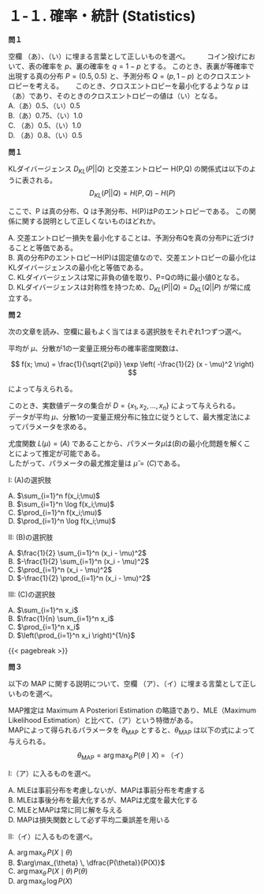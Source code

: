 # １-１. 確率・統計 (Statistics)

**問１**

空欄 （あ）、（い）に埋まる言葉として正しいものを選べ。  　　
コイン投げにおいて、表の確率を $p$、裏の確率を $q = 1-p$ とする。
このとき、表裏が等確率で出現する真の分布 $P=(0.5,0.5)$ と、予測分布 $Q=(p,1-p)$ とのクロスエントロピーを考える。　　
このとき、クロスエントロピーを最小化するような $p$ は（あ）であり、そのときのクロスエントロピーの値は（い）となる。  
A.（あ）0.5、（い）0.5  
B.（あ）0.75、（い）1.0  
C. （あ）0.5、（い）1.0  
D. （あ）0.8、（い）0.5  


**問１**

KLダイバージェンス $D_{KL}(P||Q)$ と交差エントロピー H(P,Q) の関係式は以下のように表される。  
$$
D_{KL}(P||Q) = H(P,Q) - H(P)
$$

ここで、P は真の分布、Q は予測分布、H(P)はPのエントロピーである。
この関係に関する説明として正しくないものはどれか。  

A. 交差エントロピー損失を最小化することは、予測分布Qを真の分布Pに近づけることと等価である。  
B. 真の分布PのエントロピーH(P)は固定値なので、交差エントロピーの最小化はKLダイバージェンスの最小化と等価である。  
C. KLダイバージェンスは常に非負の値を取り、P=Qの時に最小値0となる。  
D. KLダイバージェンスは対称性を持つため、$D_{KL}(P||Q) = D_{KL}(Q||P)$ が常に成立する。  

**問２**

次の文章を読み、空欄に最もよく当てはまる選択肢をそれぞれ1つずつ選べ。  

平均が $\mu$、分散が1の一変量正規分布の確率密度関数は、

$$
f(x; \mu) = \frac{1}{\sqrt{2\pi}} \exp \left( -\frac{1}{2} (x - \mu)^2 \right)
$$

によって与えられる。

このとき、実数値データの集合が $D = \{x_1, x_2, \ldots, x_n\}$ によって与えられる。  
データが平均 $\mu$、分散1の一変量正規分布に独立に従うとして、最大推定法によってパラメータを求める。  

尤度関数 $L(\mu) = (A)$ であることから、パラメータ$\mu$は$(B)$の最小化問題を解くことによって推定が可能である。  
したがって、パラメータの最尤推定量は $\hat{\mu} = (C)$である。  

I: (A)の選択肢

A. $\sum_{i=1}^n f(x_i;\mu)$  
B. $\sum_{i=1}^n \log f(x_i;\mu)$  
C. $\prod_{i=1}^n f(x_i;\mu)$  
D. $\prod_{i=1}^n \log f(x_i;\mu)$  

II: (B)の選択肢

A. $\frac{1}{2} \sum_{i=1}^n (x_i - \mu)^2$  
B. $-\frac{1}{2} \sum_{i=1}^n (x_i - \mu)^2$  
C. $\prod_{i=1}^n (x_i - \mu)^2$  
D. $-\frac{1}{2} \prod_{i=1}^n (x_i - \mu)^2$  

III: (C)の選択肢

A. $\sum_{i=1}^n x_i$  
B. $\frac{1}{n} \sum_{i=1}^n x_i$  
C. $\prod_{i=1}^n x_i$  
D. $\left(\prod_{i=1}^n x_i \right)^{1/n}$  

{{< pagebreak >}}

**問３**

以下の MAP に関する説明について、空欄 （ア）、（イ）に埋まる言葉として正しいものを選べ。
  
MAP推定は Maximum A Posteriori Estimation の略語であり、MLE（Maximum Likelihood Estimation）と比べて、（ア）という特徴がある。  
MAPによって得られるパラメータを $\theta_{\mathrm{MAP}}$ とすると、$\theta_{\mathrm{MAP}}$ は以下の式によって与えられる。  
$$
\theta_{\mathrm{MAP}} = \arg\max_{\theta}\, P(\theta \mid X) \;=\; \text{（イ）}
$$

I:（ア）に入るものを選べ。  

A. MLEは事前分布を考慮しないが、MAPは事前分布を考慮する  
B. MLEは事後分布を最大化するが、MAPは尤度を最大化する  
C. MLEとMAPは常に同じ解を与える  
D. MAPは損失関数として必ず平均二乗誤差を用いる  

II:（イ）に入るものを選べ。  

A. $\arg\max_{\theta}\, P(X \mid \theta)$  
B. $\arg\max_{\theta} \, \dfrac{P(\theta)}{P(X)}$  
C. $\arg\max_{\theta} \, P(X \mid \theta)\, P(\theta)$  
D. $\arg\max_{\theta} \, \log P(X)$  
